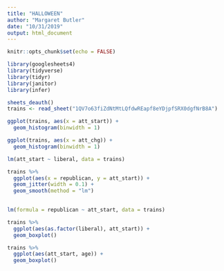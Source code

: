 ```yaml
---
title: "HALLOWEEN"
author: "Margaret Butler"
date: "10/31/2019"
output: html_document
---
```


```r
knitr::opts_chunk$set(echo = FALSE)

library(googlesheets4)
library(tidyverse)
library(tidyr)
library(janitor)
library(infer)

sheets_deauth()
trains <- read_sheet("1QV7o63fiZdNtMtLQfdwREapf8eYDjpfSRX0dgfNrB8A")

```

```r

ggplot(trains, aes(x = att_start)) +
  geom_histogram(binwidth = 1)

ggplot(trains, aes(x = att_chg)) +
  geom_histogram(binwidth = 1)

lm(att_start ~ liberal, data = trains)


```

```r
trains %>% 
  ggplot(aes(x = republican, y = att_start)) +
  geom_jitter(width = 0.1) +
  geom_smooth(method = "lm")
 

lm(formula = republican ~ att_start, data = trains)

trains %>% 
  ggplot(aes(as.factor(liberal), att_start)) +
  geom_boxplot()

```

```r

trains %>% 
  ggplot(aes(att_start, age)) +
  geom_boxplot()


```